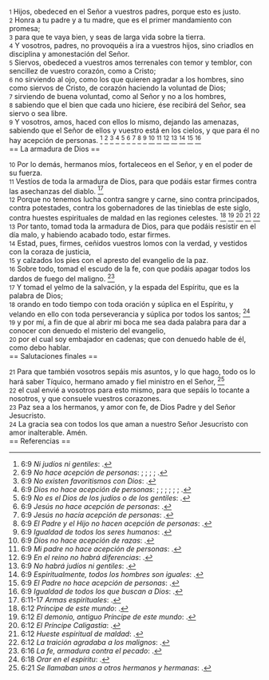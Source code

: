 {{anchor|1}} <small>1</small> Hijos, obedeced en el Señor a vuestros padres, porque esto es justo.<br>
{{anchor|2}} <small>2</small> Honra a tu padre y a tu madre, que es el primer mandamiento con promesa;<br>
{{anchor|3}} <small>3</small> para que te vaya bien, y seas de larga vida sobre la tierra.<br>
{{anchor|4}} <small>4</small> Y vosotros, padres, no provoquéis a ira a vuestros hijos, sino criadlos en disciplina y amonestación del Señor.<br>
{{anchor|5}} <small>5</small> Siervos, obedeced a vuestros amos terrenales con temor y temblor, con sencillez de vuestro corazón, como a Cristo;<br>
{{anchor|6}} <small>6</small> no sirviendo al ojo, como los que quieren agradar a los hombres, sino como siervos de Cristo, de corazón haciendo la voluntad de Dios;<br>
{{anchor|7}} <small>7</small> sirviendo de buena voluntad, como al Señor y no a los hombres,<br>
{{anchor|8}} <small>8</small> sabiendo que el bien que cada uno hiciere, ése recibirá del Señor, sea siervo o sea libre.<br>
{{anchor|9}} <small>9</small> Y vosotros, amos, haced con ellos lo mismo, dejando las amenazas, sabiendo que el Señor de ellos y vuestro está en los cielos, y que para él no hay acepción de personas. <ref>6:9 ''Ni judíos ni gentiles'': {{lib|LU|190|4|1}}.</ref> <ref>6:9 ''No hace acepción de personas'': {{lib|LU|117|6|22}}; {{lib|LU|137|8|6}}; {{lib|LU|148|6|2}}; {{lib|LU|2|3|1}}; {{lib|LU|3|1|12}}.</ref> <ref>6:9 ''No existen favoritismos con Dios'': {{lib|LU|156|2|4}}.</ref> <ref>6:9 ''Dios no hace acepción de personas'': {{lib|LU|112|0|10}}; {{lib|LU|12|7|8}}; {{lib|LU|133|0|3}}; {{lib|LU|175|2|3}}; {{lib|LU|192|2|2}}; {{lib|LU|1|4|6}}; {{lib|LU|40|10|13}}.</ref> <ref>6:9 ''No es el Dios de los judíos o de los gentiles'': {{lib|LU|140|1|2}}.</ref> <ref>6:9 ''Jesús no hace acepción de personas'': {{lib|LU|174|2|2}}.</ref> <ref>6:9 ''Jesús no hacía acepción de personas'': {{lib|LU|139|10|9}}.</ref> <ref>6:9 ''El Padre y el Hijo no hacen acepción de personas'': {{lib|LU|181|2|14}}.</ref> <ref>6:9 ''Igualdad de todos los seres humanos'': {{lib|LU|150|1|3}}.</ref> <ref>6:9 ''Dios no hace acepción de razas'': {{lib|LU|155|6|2}}.</ref> <ref>6:9 ''Mi padre no hace acepción de personas'': {{lib|LU|143|1|5}}.</ref> <ref>6:9 ''En el reino no habrá diferencias'': {{lib|LU|190|3|1}}.</ref> <ref>6:9 ''No habrá judíos ni gentiles'': {{lib|LU|137|8|11}}.</ref> <ref>6:9 ''Espiritualmente, todos los hombres son iguales'': {{lib|LU|134|4|7}}.</ref> <ref>6:9 ''El Padre no hace acepción de personas'': {{lib|LU|166|4|11}}.</ref> <ref>6:9 ''Igualdad de todos los que buscan a Dios'': {{lib|LU|138|4|2}}.</ref><br>
== La armadura de Dios ==

{{anchor|10}} <small>10</small> Por lo demás, hermanos míos, fortaleceos en el Señor, y en el poder de su fuerza.<br>
{{anchor|11}} <small>11</small> Vestíos de toda la armadura de Dios, para que podáis estar firmes contra las asechanzas del diablo. <ref>6:11-17 ''Armas espirituales'': {{lib|LU|194|3|11}}.</ref><br>
{{anchor|12}} <small>12</small> Porque no tenemos lucha contra sangre y carne, sino contra principados, contra potestades, contra los gobernadores de las tinieblas de este siglo, contra huestes espirituales de maldad en las regiones celestes. <ref>6:12 ''Príncipe de este mundo'': {{lib|LU|53|8|5}}.</ref> <ref>6:12 ''El demonio, antiguo Príncipe de este mundo'': {{lib|LU|53|1|4}}.</ref> <ref>6:12 ''El Príncipe Caligastia'': {{lib|LU|66|1|1}}.</ref> <ref>6:12 ''Hueste espiritual de maldad'': {{lib|LU|53|9|2}}.</ref> <ref>6:12 ''La traición agradaba a los malignos'': {{lib|LU|179|2|3}}.</ref><br>
{{anchor|13}} <small>13</small> Por tanto, tomad toda la armadura de Dios, para que podáis resistir en el día malo, y habiendo acabado todo, estar firmes.<br>
{{anchor|14}} <small>14</small> Estad, pues, firmes, ceñidos vuestros lomos con la verdad, y vestidos con la coraza de justicia,<br>
{{anchor|15}} <small>15</small> y calzados los pies con el apresto del evangelio de la paz.<br>
{{anchor|16}} <small>16</small> Sobre todo, tomad el escudo de la fe, con que podáis apagar todos los dardos de fuego del maligno. <ref>6:16 ''La fe, armadura contra el pecado'': {{lib|LU|53|8|8}}.</ref><br>
{{anchor|17}} <small>17</small> Y tomad el yelmo de la salvación, y la espada del Espíritu, que es la palabra de Dios;<br>
{{anchor|18}} <small>18</small> orando en todo tiempo con toda oración y súplica en el Espíritu, y velando en ello con toda perseverancia y súplica por todos los santos; <ref>6:18 ''Orar en el espíritu'': {{lib|LU|168|4|9}}.</ref><br>
{{anchor|19}} <small>19</small> y por mí, a fin de que al abrir mi boca me sea dada palabra para dar a conocer con denuedo el misterio del evangelio,<br>
{{anchor|20}} <small>20</small> por el cual soy embajador en cadenas; que con denuedo hable de él, como debo hablar.<br>
== Salutaciones finales ==

{{anchor|21}} <small>21</small> Para que también vosotros sepáis mis asuntos, y lo que hago, todo os lo hará saber Tíquico, hermano amado y fiel ministro en el Señor, <ref>6:21 ''Se llamaban unos a otros hermanos y hermanas'': {{lib|LU|194|4|7}}.</ref><br>
{{anchor|22}} <small>22</small> el cual envié a vosotros para esto mismo, para que sepáis lo tocante a nosotros, y que consuele vuestros corazones.<br>
{{anchor|23}} <small>23</small> Paz sea a los hermanos, y amor con fe, de Dios Padre y del Señor Jesucristo.<br>
{{anchor|24}} <small>24</small> La gracia sea con todos los que aman a nuestro Señor Jesucristo con amor inalterable. Amén.<br>
== Referencias ==

<references />
